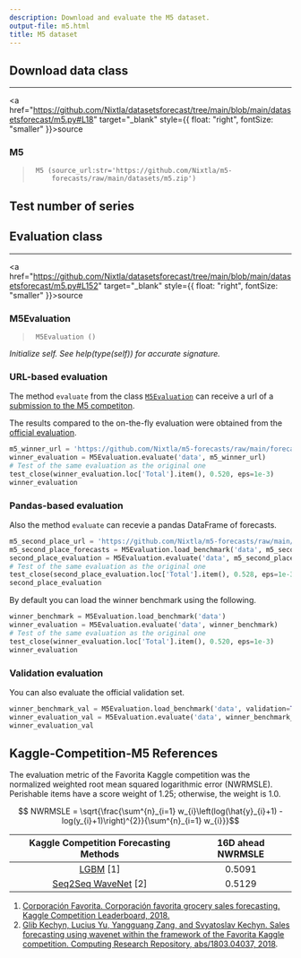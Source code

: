 ```yaml
---
description: Download and evaluate the M5 dataset.
output-file: m5.html
title: M5 dataset
---
```



## Download data class

------------------------------------------------------------------------

<a
href="https://github.com/Nixtla/datasetsforecast/tree/main/blob/main/datasetsforecast/m5.py#L18"
target="_blank" style={{ float: "right", fontSize: "smaller" }}>source</a>

### M5

> ``` text
>  M5 (source_url:str='https://github.com/Nixtla/m5-
>      forecasts/raw/main/datasets/m5.zip')
> ```

## Test number of series

## Evaluation class

------------------------------------------------------------------------

<a
href="https://github.com/Nixtla/datasetsforecast/tree/main/blob/main/datasetsforecast/m5.py#L152"
target="_blank" style={{ float: "right", fontSize: "smaller" }}>source</a>

### M5Evaluation

> ``` text
>  M5Evaluation ()
> ```

*Initialize self. See help(type(self)) for accurate signature.*

### URL-based evaluation

The method `evaluate` from the class
[`M5Evaluation`](https://Nixtla.github.io/datasetsforecast/m5.html#m5evaluation)
can receive a url of a [submission to the M5
competiton](https://github.com/Nixtla/m5-forecasts/tree/main/forecasts).

The results compared to the on-the-fly evaluation were obtained from the
[official
evaluation](https://github.com/Mcompetitions/M5-methods/blob/master/Scores%20and%20Ranks.xlsx).

```python
m5_winner_url = 'https://github.com/Nixtla/m5-forecasts/raw/main/forecasts/0001 YJ_STU.zip'
winner_evaluation = M5Evaluation.evaluate('data', m5_winner_url)
# Test of the same evaluation as the original one
test_close(winner_evaluation.loc['Total'].item(), 0.520, eps=1e-3)
winner_evaluation
```

### Pandas-based evaluation

Also the method `evaluate` can recevie a pandas DataFrame of forecasts.

```python
m5_second_place_url = 'https://github.com/Nixtla/m5-forecasts/raw/main/forecasts/0002 Matthias.zip'
m5_second_place_forecasts = M5Evaluation.load_benchmark('data', m5_second_place_url)
second_place_evaluation = M5Evaluation.evaluate('data', m5_second_place_forecasts)
# Test of the same evaluation as the original one
test_close(second_place_evaluation.loc['Total'].item(), 0.528, eps=1e-3)
second_place_evaluation
```

By default you can load the winner benchmark using the following.

```python
winner_benchmark = M5Evaluation.load_benchmark('data')
winner_evaluation = M5Evaluation.evaluate('data', winner_benchmark)
# Test of the same evaluation as the original one
test_close(winner_evaluation.loc['Total'].item(), 0.520, eps=1e-3)
winner_evaluation
```

### Validation evaluation

You can also evaluate the official validation set.

```python
winner_benchmark_val = M5Evaluation.load_benchmark('data', validation=True)
winner_evaluation_val = M5Evaluation.evaluate('data', winner_benchmark_val, validation=True)
winner_evaluation_val
```

## Kaggle-Competition-M5 References

The evaluation metric of the Favorita Kaggle competition was the
normalized weighted root mean squared logarithmic error (NWRMSLE).
Perishable items have a score weight of 1.25; otherwise, the weight is
1.0.

$$ NWRMSLE = \sqrt{\frac{\sum^{n}_{i=1} w_{i}\left(log(\hat{y}_{i}+1)  - log(y_{i}+1)\right)^{2}}{\sum^{n}_{i=1} w_{i}}}$$

| Kaggle Competition Forecasting Methods | 16D ahead NWRMSLE |
|:---------------------------------------------------------------:|:-----:|
| [LGBM](https://www.kaggle.com/shixw125/1st-place-lgb-model-public-0-506-private-0-511/comments) \[1\] | 0.5091 |
| [Seq2Seq WaveNet](https://arxiv.org/abs/1803.04037) \[2\] | 0.5129 |

1.  [Corporación Favorita. Corporación favorita grocery sales
    forecasting. Kaggle Competition Leaderboard,
    2018.](https://www.kaggle.com/c/favorita-grocery-sales-forecasting/leaderboard)
2.  [Glib Kechyn, Lucius Yu, Yangguang Zang, and Svyatoslav Kechyn.
    Sales forecasting using wavenet within the framework of the Favorita
    Kaggle competition. Computing Research Repository, abs/1803.04037,
    2018](https://arxiv.org/abs/1803.04037).

